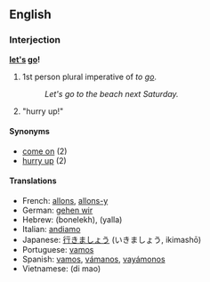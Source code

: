 ==English==
===Interjection===
'''[[let's]] [[go]]!'''

# 1st person plural imperative of ''to [[go]]''.
#:''Let's go to the beach next Saturday.''
# "hurry up!"

====Synonyms====
*[[come on]] (2)
*[[hurry up]] (2)

====Translations====
*French: [[allons]], [[allons-y]]
*German: [[gehen wir]]
*Hebrew: (bonelekh), (yalla)
*Italian: [[andiamo]]
*Japanese: [[行きましょう]] (いきましょう, ikimashō)
*Portuguese: [[vamos]]
*Spanish: [[vamos]], [[vámanos]], [[vayámonos]]
*Vietnamese: (di mao)
